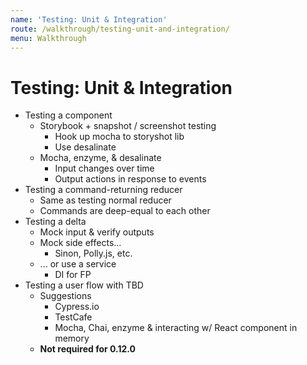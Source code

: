```yaml
---
name: 'Testing: Unit & Integration'
route: /walkthrough/testing-unit-and-integration/
menu: Walkthrough
---
```


# Testing: Unit & Integration

- Testing a component
  - Storybook + snapshot / screenshot testing
    - Hook up mocha to storyshot lib
    - Use desalinate
  - Mocha, enzyme, & desalinate
    - Input changes over time
    - Output actions in response to events
- Testing a command-returning reducer
  - Same as testing normal reducer
  - Commands are deep-equal to each other
- Testing a delta
  - Mock input & verify outputs
  - Mock side effects...
    - Sinon, Polly.js, etc.
  - ... or use a service
    - DI for FP
- Testing a user flow with TBD
  - Suggestions
    - Cypress.io
    - TestCafe
    - Mocha, Chai, enzyme & interacting w/ React component in memory
  - **Not required for 0.12.0**

